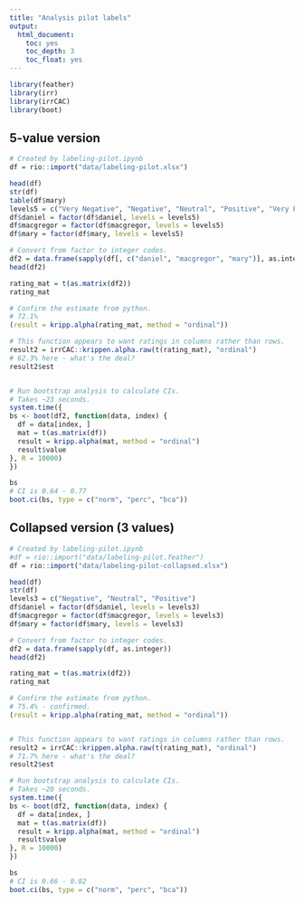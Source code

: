 ```yaml
---
title: "Analysis pilot labels"
output:
  html_document:
    toc: yes
    toc_depth: 3
    toc_float: yes
---
```


```r
library(feather)
library(irr)
library(irrCAC)
library(boot)

```

## 5-value version

```r
# Created by labeling-pilot.ipynb
df = rio::import("data/labeling-pilot.xlsx")

head(df)
str(df)
table(df$mary)
levels5 = c("Very Negative", "Negative", "Neutral", "Positive", "Very Positive")
df$daniel = factor(df$daniel, levels = levels5)
df$macgregor = factor(df$macgregor, levels = levels5)
df$mary = factor(df$mary, levels = levels5)

# Convert from factor to integer codes.
df2 = data.frame(sapply(df[, c("daniel", "macgregor", "mary")], as.integer))
head(df2)

rating_mat = t(as.matrix(df2))
rating_mat

# Confirm the estimate from python.
# 72.1%
(result = kripp.alpha(rating_mat, method = "ordinal"))

# This function appears to want ratings in columns rather than rows.
result2 = irrCAC::krippen.alpha.raw(t(rating_mat), "ordinal")
# 62.3% here - what's the deal?
result2$est


# Run bootstrap analysis to calculate CIs.
# Takes ~23 seconds.
system.time({
bs <- boot(df2, function(data, index) {
  df = data[index, ]
  mat = t(as.matrix(df))
  result = kripp.alpha(mat, method = "ordinal")
  result$value
}, R = 10000)
})

bs
# CI is 0.64 - 0.77
boot.ci(bs, type = c("norm", "perc", "bca"))
```

## Collapsed version (3 values)

```r
# Created by labeling-pilot.ipynb
#df = rio::import("data/labeling-pilot.feather")
df = rio::import("data/labeling-pilot-collapsed.xlsx")

head(df)
str(df)
levels3 = c("Negative", "Neutral", "Positive")
df$daniel = factor(df$daniel, levels = levels3)
df$macgregor = factor(df$macgregor, levels = levels3)
df$mary = factor(df$mary, levels = levels3)

# Convert from factor to integer codes.
df2 = data.frame(sapply(df, as.integer))
head(df2)

rating_mat = t(as.matrix(df2))
rating_mat

# Confirm the estimate from python.
# 75.4% - confirmed.
(result = kripp.alpha(rating_mat, method = "ordinal"))


# This function appears to want ratings in columns rather than rows.
result2 = irrCAC::krippen.alpha.raw(t(rating_mat), "ordinal")
# 71.7% here - what's the deal?
result2$est

# Run bootstrap analysis to calculate CIs.
# Takes ~20 seconds.
system.time({
bs <- boot(df2, function(data, index) {
  df = data[index, ]
  mat = t(as.matrix(df))
  result = kripp.alpha(mat, method = "ordinal")
  result$value
}, R = 10000)
})

bs
# CI is 0.66 - 0.82
boot.ci(bs, type = c("norm", "perc", "bca"))
```
